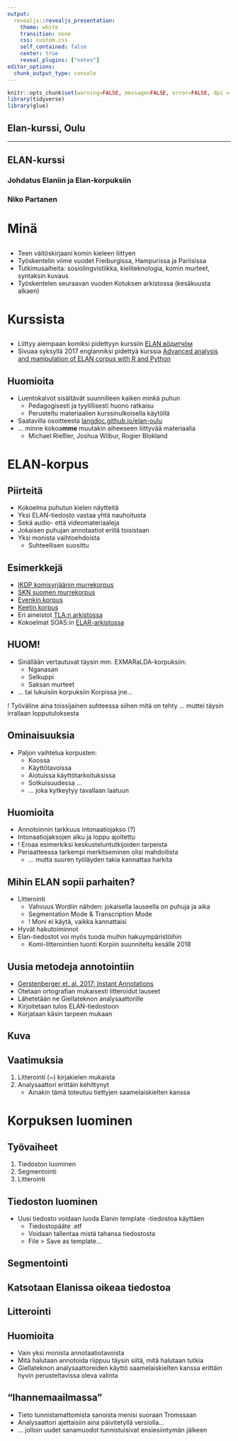 ```yaml
---
output: 
  revealjs::revealjs_presentation:
    theme: white
    transition: none
    css: custom.css
    self_contained: false
    center: true
    reveal_plugins: ["notes"]
editor_options: 
  chunk_output_type: console
---
```


```r
knitr::opts_chunk$set(warning=FALSE, message=FALSE, error=FALSE, dpi = 400,fig.cap = "", cache = T, echo=TRUE)
library(tidyverse)
library(glue)
```

## Elan-kurssi, Oulu {data-background-image="map_small1.jpg" data-background-size="100%" .textbox}

---------------------------------------------------------------------

## ELAN-kurssi {data-background-image="map_small2.jpg" data-background-size="100%" .textbox}

### Johdatus Elaniin ja Elan-korpuksiin

### Niko Partanen

# Minä

##

- Teen väitöskirjaani komin kieleen liittyen
- Työskentelin viime vuodet Freiburgissa, Hampurissa ja Pariisissa
- Tutkimusaiheita: sosiolingvistiikka, kieliteknologia, komin murteet, syntaksin kuvaus
- Työskentelen seuraavan vuoden Kotuksen arkistossa (kesäkuusta alkaen)

# Kurssista

##

- Liittyy aiempaan komiksi pidettyyn kurssiin [ELAN вӧдитчӧм](https://langdoc.github.io/elan_kurs/)
- Sivuaa syksyllä 2017 englanniksi pidettyä kurssia [Advanced analysis and manipulation of ELAN corpus with R and Python](https://github.com/langdoc/elan_lectures) 

## Huomioita

- Luentokalvot sisältävät suunnilleen kaiken minkä puhun
    - Pedagogisesti ja tyylillisesti huono ratkaisu
    - Perusteltu materiaalien kurssinulkoisella käytöllä
- Saatavilla osoitteesta [langdoc.github.io/elan-oulu](https://langdoc.github.io/elan-oulu)
- … minne kokoa**mme** muutakin aiheeseen liittyvää materiaalia
    - Michael Rießler, Joshua Wilbur, Rogier Blokland

# ELAN-korpus

## {data-background-image="https://imgur.com/joNv1kn.png" data-background-size="100%"}

## Piirteitä

- Kokoelma puhutun kielen näytteitä
- Yksi ELAN-tiedosto vastaa yhtä nauhoitusta
- Sekä audio- että videomateriaaleja
- Jokaisen puhujan annotaatiot erillä toisistaan
- Yksi monista vaihtoehdoista
    - Suhteellisen suosittu

## Esimerkkejä

- [IKDP komisyrjäänin murrekorpus](https://archive.mpi.nl/islandora/object/lat%253A1839_00_0000_0000_0021_64F1_D)
- [SKN suomen murrekorpus](https://lat.csc.fi/ds/asv/;jsessionid=7D95003DCC28D7C73B064AE900F3E553?0)
- [Evenkin korpus](https://github.com/lalsnivts/evenki_corpus)
- [Keetin korpus](https://github.com/lalsnivts/ket_corpus)
- Eri aineistot [TLA:n arkistossa](https://archive.mpi.nl/)
- Kokoelmat SOAS:in [ELAR-arkistossa](https://elar.soas.ac.uk/)

## {data-background-image="https://imgur.com/CIVMcYg.png" data-background-size="100%"}

## {data-background-image="https://imgur.com/UOdlO6N.png" data-background-size="100%"}

## {data-background-image="https://imgur.com/8aKrzko.png" data-background-size="100%"}

## {data-background-image="https://imgur.com/8aKrzko.png" data-background-size="100%"}

## HUOM!

- Sinällään vertautuvat täysin mm. EXMARaLDA-korpuksiin:
    - Nganasan
    - Selkuppi
    - Saksan murteet
- … tai lukuisiin korpuksiin Korpissa jne…

! Työväline aina toissijainen suhteessa siihen mitä on tehty
    … muttei täysin irrallaan lopputuloksesta

## Ominaisuuksia

- Paljon vaihtelua korpusten:
    - Koossa
    - Käyttötavoissa
    - Aiotuissa käyttötarkoituksissa
    - Sotkuisuudessa …
    - … joka kytkeytyy tavallaan laatuun

## Huomioita

- Annotoinnin tarkkuus intonaatiojakso (?)
- Intonaatiojaksojen alku ja loppu ajoitettu
- ! Eroaa esimerkiksi keskusteluntutkijoiden tarpeista
- Periaatteessa tarkempi merkitseminen olisi mahdollista
    - … mutta suuren työläyden takia kannattaa harkita

## Mihin ELAN sopii parhaiten?

- Litterointi
    - Vahvuus Wordiin nähden: jokaisella lauseella on puhuja ja aika
    - Segmentation Mode & Transcription Mode
    - ! Moni ei käytä, vaikka kannattaisi
- Hyvät hakutoiminnot
- Elan-tiedostot voi myös tuoda muihin hakuympäristöihin
    - Komi-litterointien tuonti Korpiin suunniteltu kesälle 2018

## Uusia metodeja annotointiin

- [Gerstenberger et. al. 2017: Instant Annotations](https://github.com/langdoc/elan-fst)
- Otetaan ortografian mukaisesti litteroidut lauseet
- Lähetetään ne Giellateknon analysaattorille
- Kirjoitetaan tulos ELAN-tiedostoon
- Korjataan käsin tarpeen mukaan

## Kuva

## Vaatimuksia

1. Litterointi (~) kirjakielen mukaista
2. Analysaattori erittäin kehittynyt
    - Ainakin tämä toteutuu tiettyjen saamelaiskielten kanssa

# Korpuksen luominen

## Työvaiheet

1. Tiedoston luominen
2. Segmentointi
3. Litterointi

## Tiedoston luominen

- Uusi tiedosto voidaan luoda Elanin template -tiedostoa käyttäen
   - Tiedostopääte .etf
   - Voidaan tallentaa mistä tahansa tiedostosta
   - File > Save as template…

## Segmentointi

## {data-background-image="kuvat/segmentation_mode.png" data-background-size="100%"}

## Katsotaan Elanissa oikeaa tiedostoa

## Litterointi

## {data-background-image="kuvat/transcription_mode.png" data-background-size="100%"}

## {data-background-image="kuvat/annotation_mode.png" data-background-size="100%"}

## {data-background-image="kuvat/annotation_mode_full.png" data-background-size="100%"}

## Huomioita

- Vain yksi monista annotaatiotavoista
- Mitä halutaan annotoida riippuu täysin siitä, mitä halutaan tutkia
- Giellateknon analysaattoreiden käyttö saamelaiskielten kanssa erittäin hyvin perusteltavissa oleva valinta

## "Ihannemaailmassa"

- Tieto tunnistamattomista sanoista menisi suoraan Tromssaan
- Analysaattori ajettaisiin aina päivitetyllä versiolla…
- … jolloin uudet sanamuodot tunnistuisivat ensiesiintymän jälkeen

